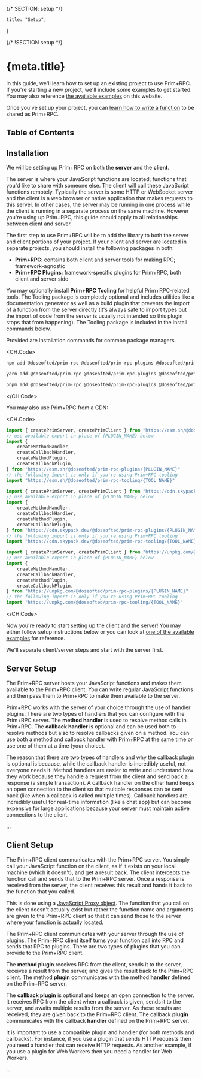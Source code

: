 {/* SECTION: setup */}

	title: "Setup",
}

{/* !SECTION setup */}

# {meta.title}

In this guide, we'll learn how to set up an existing project to use Prim+RPC. If you're starting a new project, we'll
include some examples to get started. You may also reference [the available examples](/docs/examples) on this website.

Once you've set up your project, you can [learn how to write a function](/docs/usage) to be shared as Prim+RPC.

## Table of Contents

## Installation

We will be setting up Prim+RPC on both the **server** and the **client**.

The server is where your JavaScript functions are located; functions that you'd like to share with someone else. The
client will call these JavaScript functions remotely. Typically the server is some HTTP or WebSocket server and the
client is a web browser or native application that makes requests to this server. In other cases, the server may be
running in one process while the client is running in a separate process on the same machine. However you're using up
Prim+RPC, this guide should apply to all relationships between client and server.

The first step to use Prim+RPC will be to add the library to both the server and client portions of your project. If
your client and server are located in separate projects, you should install the following packages in both:

- **Prim+RPC**: contains both client and server tools for making RPC; framework-agnostic
- **Prim+RPC Plugins**: framework-specific plugins for Prim+RPC, both client and server side

You may optionally install **Prim+RPC Tooling** for helpful Prim+RPC-related tools. The Tooling package is completely
optional and includes utilities like a documentation generator as well as a build plugin that prevents the import of a
function from the server directly (it's always safe to import types but the import of code from the server is usually
not intended so this plugin stops that from happening). The Tooling package is included in the install commands below.

Provided are installation commands for common package managers.

<CH.Code>

```zsh npm
npm add @doseofted/prim-rpc @doseofted/prim-rpc-plugins @doseofted/prim-rpc-tooling
```

```zsh yarn
yarn add @doseofted/prim-rpc @doseofted/prim-rpc-plugins @doseofted/prim-rpc-tooling
```

```zsh pnpm
pnpm add @doseofted/prim-rpc @doseofted/prim-rpc-plugins @doseofted/prim-rpc-tooling
```

</CH.Code>

You may also use Prim+RPC from a CDN:

<CH.Code>

```ts esm.sh
import { createPrimServer, createPrimClient } from "https://esm.sh/@doseofted/prim-rpc"
// use available export in place of {PLUGIN_NAME} below
import {
	createMethodHandler,
	createCallbackHandler,
	createMethodPlugin,
	createCallbackPlugin,
} from "https://esm.sh/@doseofted/prim-rpc-plugins/{PLUGIN_NAME}"
// the following import is only if you're using Prim+RPC tooling
import "https://esm.sh/@doseofted/prim-rpc-tooling/{TOOL_NAME}"
```

```ts skypack.dev
import { createPrimServer, createPrimClient } from "https://cdn.skypack.dev/@doseofted/prim-rpc"
// use available export in place of {PLUGIN_NAME} below
import {
	createMethodHandler,
	createCallbackHandler,
	createMethodPlugin,
	createCallbackPlugin,
} from "https://cdn.skypack.dev/@doseofted/prim-rpc-plugins/{PLUGIN_NAME}"
// the following import is only if you're using Prim+RPC tooling
import "https://cdn.skypack.dev/@doseofted/prim-rpc-tooling/{TOOL_NAME}"
```

```ts unpkg.com
import { createPrimServer, createPrimClient } from "https://unpkg.com/@doseofted/prim-rpc"
// use available export in place of {PLUGIN_NAME} below
import {
	createMethodHandler,
	createCallbackHandler,
	createMethodPlugin,
	createCallbackPlugin,
} from "https://unpkg.com/@doseofted/prim-rpc-plugins/{PLUGIN_NAME}"
// the following import is only if you're using Prim+RPC tooling
import "https://unpkg.com/@doseofted/prim-rpc-tooling/{TOOL_NAME}"
```

</CH.Code>

Now you're ready to start setting up the client and the server! You may either follow setup instructions below or you
can look at [one of the available examples](/docs/examples) for reference.

We'll separate client/server steps and start with the server first.

## Server Setup

The Prim+RPC server hosts your JavaScript functions and makes them available to the Prim+RPC client. You can write
regular JavaScript functions and then pass them to Prim+RPC to make them available to the server.

Prim+RPC works with the server of your choice through the use of handler plugins. There are two types of handlers that
you can configure with the Prim+RPC server. The **method handler** is used to resolve method calls in Prim+RPC. The
**callback handler** is optional and can be used both to resolve methods but also to resolve callbacks given on a
method. You can use both a method and callback handler with Prim+RPC at the same time or use one of them at a time (your
choice).

The reason that there are two types of handlers and why the callback plugin is optional is because, while the callback
handler is incredibly useful, not everyone needs it. Method handlers are easier to write and understand how they work
because they handle a request from the client and send back a response (a simple transaction). A callback handler on the
other hand keeps an open connection to the client so that multiple responses can be sent back (like when a callback is
called multiple times). Callback handlers are incredibly useful for real-time information (like a chat app) but can
become expensive for large applications because your server must maintain active connections to the client.

...

## Client Setup

The Prim+RPC client communicates with the Prim+RPC server. You simply call your JavaScript function on the client, as if
it exists on your local machine (which it doesn't), and get a result back. The client intercepts the function call and
sends that to the Prim+RPC server. Once a response is received from the server, the client receives this result and
hands it back to the function that you called.

This is done using a
[JavaScript Proxy object](https://developer.mozilla.org/en-US/docs/Web/JavaScript/Reference/Global_Objects/Proxy). The
function that you call on the client doesn't actually exist but rather the function name and arguments are given to the
Prim+RPC client so that it can send those to the server where your function is actually located.

The Prim+RPC client communicates with your server through the use of plugins. The Prim+RPC client itself turns your
function call into RPC and sends that RPC to plugins. There are two types of plugins that you can provide to the
Prim+RPC client.

The **method plugin** receives RPC from the client, sends it to the server, receives a result from the server, and gives
the result back to the Prim+RPC client. The method **plugin** communicates with the method **handler** defined on the
Prim+RPC server.

The **callback plugin** is optional and keeps an open connection to the server. It receives RPC from the client when a
callback is given, sends it to the server, and awaits multiple results from the server. As these results are received,
they are given back to the Prim+RPC client. The callback **plugin** communicates with the callback **handler** defined
on the Prim+RPC server.

It is important to use a compatible plugin and handler (for both methods and callbacks). For instance, if you use a
plugin that sends HTTP requests then you need a handler that can receive HTTP requests. As another example, if you use a
plugin for Web Workers then you need a handler for Web Workers.

...
